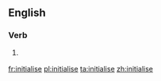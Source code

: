 ==English==

===Verb===
{{en-verb|initialises|initialising|initialised|initialised}}

# {{British}} {{alternative spelling of|[[initialize]]}}

[[fr:initialise]]
[[pl:initialise]]
[[ta:initialise]]
[[zh:initialise]]